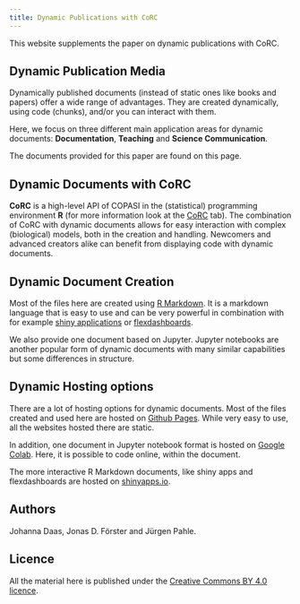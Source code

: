 ```yaml
---
title: Dynamic Publications with CoRC
---
```


This website supplements the paper on dynamic publications with CoRC.
<!-- You can read the paper [here](TODO) but the documents on this page work also without the context given there. -->

## Dynamic Publication Media

Dynamically published documents (instead of static ones like books and papers) offer a wide range of advantages.
They are created dynamically, using code (chunks), and/or you can interact with them. 

Here, we focus on three different main application areas for dynamic documents: **Documentation**, **Teaching** and **Science Communication**.

The documents provided for this paper are found on this page.

## Dynamic Documents with CoRC

**CoRC** is a high-level API of COPASI in the (statistical) programming environment **R** (for more information look at the [CoRC](https://jpahle.github.io/DynamiCoRC/corc.html) tab).
The combination of CoRC with dynamic documents allows for easy interaction with complex (biological) models, both in the creation and handling.
Newcomers and advanced creators alike can benefit from displaying code with dynamic documents.

## Dynamic Document Creation

Most of the files here are created using [R Markdown](https://rmarkdown.rstudio.com/).
It is a markdown language that is easy to use and can be very powerful in combination with for example [shiny applications](https://shiny.rstudio.com/) or [flexdashboards](https://rmarkdown.rstudio.com/flexdashboard/).

We also provide one document based on Jupyter. Jupyter notebooks are another popular form of dynamic documents with many similar capabilities but some differences in structure.

## Dynamic Hosting options

There are a lot of hosting options for dynamic documents.
Most of the files created and used here are hosted on [Github Pages](https://pages.github.com/).
While very easy to use, all the websites hosted there are static.

In addition, one document in Jupyter notebook format is hosted on [Google Colab](https://colab.research.google.com).
Here, it is possible to code online, within the document.

The more interactive R Markdown documents, like shiny apps and flexdashboards are hosted on [shinyapps.io](https://www.shinyapps.io/).

## Authors

Johanna Daas, Jonas D. Förster and Jürgen Pahle.

## Licence

All the material here is published under the [Creative Commons BY 4.0 licence](https://creativecommons.org/licenses/by/4.0/legalcode.txt).